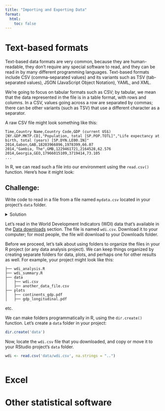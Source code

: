```yaml
---
title: "Importing and Exporting Data"
format:
  html:
    toc: false
---
```


# Text-based formats

Text-based data formats are very common, because they are human-readable, they don't require any special software to read, and they can be read in by many different programming languages. Text-based formats include CSV (comma-separated values) and its variants such as TSV (tab-separated values), JSON (JavaScript Object Notation), YAML, and XML.

We're going to focus on tabular formats such as CSV; by tabular, we mean that the data represented in the file is in a table format, with rows and columns. In a CSV, values going across a row are separated by commas; there can be other variants (such as TSV) that use a different character as a separator.

A raw CSV file might look something like this:

```         
Time,Country Name,Country Code,GDP (current US$) [NY.GDP.MKTP.CD],"Population, total [SP.POP.TOTL]","Life expectancy at birth, total (years) [SP.DYN.LE00.IN]"
2014,Gabon,GAB,18203966896,1978399,66.07
2014,"Gambia, The",GMB,1229461721,2164528,62.576
2014,Georgia,GEO,17966015109,3719414,73.105
...
```

In R, we can read such a file into our environment using the `read.csv()` function. Here's how it might look:

## Challenge:

Write code to read in a file from a file named `mydata.csv` located in your project's `data` folder.

<details>

<summary>Solution</summary>

``` r
# Read a CSV file
data <- read.csv("data/mydata.csv")
head(data)
```

</details>

Let's read in the World Development Indicators (WDI) data that's available in the [Data downloads](data.html) section. The file is named `wdi.csv`.  Download it to your computer; for most people, the file will download to your Downloads folder.

Before we proceed, let's talk about using folders to organize the files in your R project (or any data analysis project).  We can keep things organized by creating separate folders for data, plots, and perhaps one for other results as well.  For example, your project might look like this:

```
├── wdi_analysis.R
├── wdi_summary.R
├── data
│   ├── wdi.csv
│   ├── another_data_file.csv
├── plots
│   ├── continents_gdp.pdf
│   ├── gdp_longitudinal.pdf
```
etc.

We can make folders programmatically in R, using the `dir.create()` function.  Let's create a `data` folder in your project:

```r
dir.create('data')
```

Now, locate the `wdi.csv` file that you downloaded, and copy or move it to your RStudio project's `data` folder.

```r
wdi <- read.csv('data/wdi.csv', na.strings = "..")
```


```r
```

# Excel

# Other statistical software
